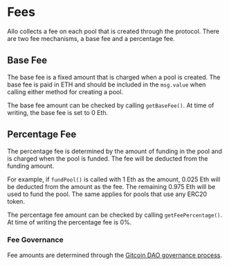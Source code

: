 # Fees

Allo collects a fee on each pool that is created through the protocol. There are
two fee mechanisms, a base fee and a percentage fee.

## Base Fee

The base fee is a fixed amount that is charged when a pool is created. The base
fee is paid in ETH and should be included in the `msg.value` when calling
either method for creating a pool.

The base fee amount can be checked by calling `getBaseFee()`. At time of
writing, the base fee is set to 0 Eth. 

## Percentage Fee

The percentage fee is determined by the amount of funding in the pool and is
charged when the pool is funded. The fee will be deducted from the funding
amount. 

For example, if `fundPool()` is called with 1 Eth as the amount, 0.025 Eth will
be deducted from the amount as the fee. The remaining 0.975 Eth will be used to
fund the pool. The same applies for pools that use any ERC20 token.

The percentage fee amount can be checked by calling `getFeePercentage()`. At
time of writing the percentage fee is 0%. 

### Fee Governance

Fee amounts are determined through the [Gitcoin DAO governance
process](https://gov.gitcoin.co/t/gitcoin-dao-governance-process-v3/10358).
